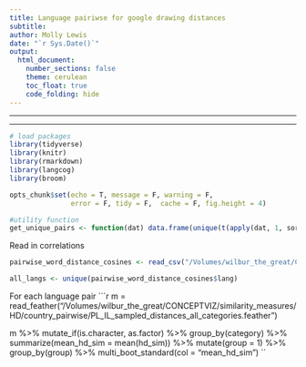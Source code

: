 ```yaml
---
title: Language pairiwse for google drawing distances
subtitle: 
author: Molly Lewis 
date: "`r Sys.Date()`"
output: 
  html_document:
    number_sections: false
    theme: cerulean
    toc_float: true
    code_folding: hide
---
```

  
******
******

```r

# load packages
library(tidyverse) 
library(knitr)
library(rmarkdown)
library(langcog)
library(broom)

opts_chunk$set(echo = T, message = F, warning = F, 
               error = F, tidy = F,  cache = F, fig.height = 4)
```  

```r
#utility function
get_unique_pairs <- function(dat) data.frame(unique(t(apply(dat, 1, sort))))
```


Read in correlations
```r
pairwise_word_distance_cosines <- read_csv("/Volumes/wilbur_the_great/CONCEPTVIZ/word_distances/word_dists_by_language.csv", col_names = c("word1", "word2", "cos_dist", "lang"))

all_langs <- unique(pairwise_word_distance_cosines$lang)
```

For each language pair
```r
m = read_feather("/Volumes/wilbur_the_great/CONCEPTVIZ/similarity_measures/HD/country_pairwise/PL_IL_sampled_distances_all_categories.feather")

m %>%
  mutate_if(is.character, as.factor) %>%
  group_by(category) %>%
  summarize(mean_hd_sim = mean(hd_sim)) %>%
  mutate(group = 1) %>%
  group_by(group) %>%
  multi_boot_standard(col = "mean_hd_sim")
``
